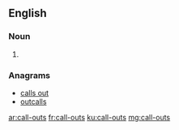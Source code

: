 ==English==

===Noun===
{{head|en}}

# {{plural of|call-out}}

===Anagrams===
* [[calls out#English|calls out]]
* [[outcalls#English|outcalls]]

[[ar:call-outs]]
[[fr:call-outs]]
[[ku:call-outs]]
[[mg:call-outs]]